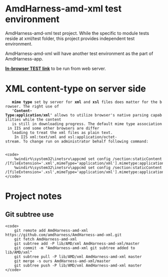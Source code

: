 = AmdHarness-amd-xml test environment =

AmdHarness-amd-xml test project. While the specific to module tests reside at xml/test folder,
this project provides independent test environment.

AmdHarness-amd-xml will have another test environment as the part of AmdHarness-app.

<b><a href="node_modules/intern/client.html?config=intern&initialBaseUrl=/AmdHarness-amd-xml-test-Intern/&suites=lib/AMD/xml/test/test"
        >In-browser TEST link</a></b> to be run from web server.

= XML content-type on server side =

    <b>mime type</b> set by server for <b>xml</b> and <b>xsl</b> files does matter for the browser. The right use of
    <b>'Content-Type:application/xml'</b> allows to utilize browser's native parsing capabilities while the content
    is still in downloading progress. The default mime type association in IIS and some other browsers are differ
    leading to treat the xml files as plain text. <br/>
    In IIS xml:text/xml and xsl:application/octet-stream. To change run on administrator behalf following command:
    <pre><code>
    %windir%\system32\inetsrv\appcmd set config /section:staticContent /[fileExtension='.xml',mimeType='application/xml'].mimetype:application/xml
    %windir%\system32\inetsrv\appcmd set config /section:staticContent /[fileExtension='.xsl',mimeType='application/xml'].mimetype:application/xml
</code></pre>

= Project notes =

== Git subtree use ==

<pre><code>
    git remote add AmdHarness-amd-xml https://github.com/amdharness/AmdHarness-amd-xml.git
    git fetch AmdHarness-amd-xml
    git subtree add -P lib/AMD/xml AmdHarness-amd-xml/master
    git commit -m "AmdHarness-amd-xml git subtree added to lib/AMD/xml"
    git subtree pull -P lib/AMD/xml AmdHarness-amd-xml master
    git merge -s ours AmdHarness-amd-xml/master
    git subtree push -P lib/AMD/xml AmdHarness-amd-xml master
</code></pre>
